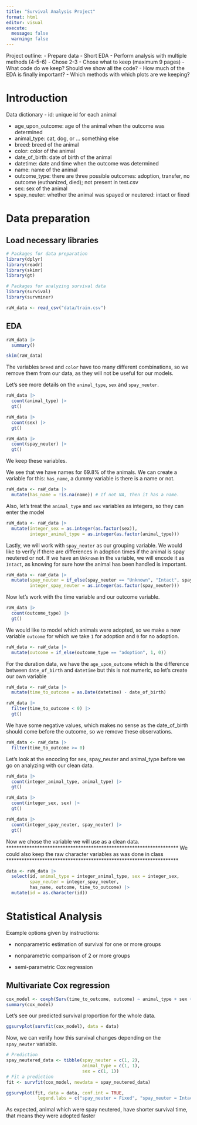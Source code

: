 ```yaml
---
title: "Survival Analysis Project"
format: html
editor: visual
execute:
  message: false
  warning: false
---
```


Project outline: 
- Prepare data
- Short EDA
- Perform analysis with multiple methods (4-5-6)
- Chose 2-3
- Chose what to keep (maximum 9 pages)
  - What code do we keep? Should we show all the code?
  - How much of the EDA is finally important?
  - Which methods with which plots are we keeping?
  

# Introduction

Data dictionary - id: unique id for each animal

-   age_upon_outcome: age of the animal when the outcome was determined
-   animal_type: cat, dog, or ... something else
-   breed: breed of the animal
-   color: color of the animal
-   date_of_birth: date of birth of the animal
-   datetime: date and time when the outcome was determined
-   name: name of the animal
-   outcome_type: there are three possible outcomes: adoption, transfer, no outcome (euthanized, died); not present in test.csv
-   sex: sex of the animal
-   spay_neuter: whether the animal was spayed or neutered: intact or fixed

# Data preparation

##  Load necessary libraries

```r
# Packages for data preparation
library(dplyr)
library(readr)
library(skimr)
library(gt)

# Packages for analyzing survival data
library(survival)
library(survminer)

raW_data <- read_csv("data/train.csv")
```

## EDA

```r
raW_data |> 
  summary()

skim(raW_data)
```

The variables `breed` and `color` have too many different combinations, so we remove them from our data, as they will not be useful for our models.

Let's see more details on the `animal_type`, `sex` and `spay_neuter`.

```r
raW_data |> 
  count(animal_type) |> 
  gt()

raW_data |> 
  count(sex) |> 
  gt()

raW_data |> 
  count(spay_neuter) |> 
  gt()


```

We keep these variables.

We see that we have names for 69.8% of the animals. We can create a variable for this: `has_name`, a dummy variable is there is a name or not.

```r
raW_data <- raW_data |> 
  mutate(has_name = !is.na(name)) # If not NA, then it has a name. 
```

Also, let's treat the `animal_type` and `sex` variables as integers, so they can
enter the model

```r
raW_data <- raW_data |> 
  mutate(integer_sex = as.integer(as.factor(sex)),
         integer_animal_type = as.integer(as.factor(animal_type)))
```


Lastly, we will work with `spay_neuter` as our grouping variable. We would like
to verify if there are differences in adoption times if the animal is spay 
neutered or not. If we have an `Unknown` in the variable, we will encode it as
`Intact`, as knowing for sure how the animal has been handled is important. 

```r
raW_data <- raW_data |> 
  mutate(spay_neuter = if_else(spay_neuter == "Unknown", "Intact", spay_neuter),
         integer_spay_neuter = as.integer(as.factor(spay_neuter)))
```


Now let's work with the time variable and our outcome variable.

```r
raW_data |> 
  count(outcome_type) |> 
  gt()
```

We would like to model which animals were adopted, so we make a new variable
`outcome` for which we take `1` for adoption and `0` for no adoption.

```r
raW_data <- raW_data |> 
  mutate(outcome = if_else(outcome_type == "adoption", 1, 0))
```

For the duration data, we have the `age_upon_outcome` which is the difference
between `date_of_birth` and `datetime` but this is not numeric, so let's create
our own variable

```r
raW_data <- raW_data |> 
  mutate(time_to_outcome = as.Date(datetime) - date_of_birth)
```

```r
raW_data |> 
  filter(time_to_outcome < 0) |> 
  gt()
```
We have some negative values, which makes no sense as the date_of_birth should 
come before the outcome, so we remove these observations.

```r
raW_data <- raW_data |> 
  filter(time_to_outcome >= 0)
```

Let's look at the encoding for sex, spay_neuter and animal_type before we
go on analyzing with our clean data. 

```r
raW_data |> 
  count(integer_animal_type, animal_type) |> 
  gt()

raW_data |> 
  count(integer_sex, sex) |> 
  gt()

raW_data |> 
  count(integer_spay_neuter, spay_neuter) |> 
  gt()
```


Now we chose the variable we will use as a clean data.
*******************************************************************
We could also keep the raw character variables as was done in class
*******************************************************************

```r
data <- raW_data |> 
  select(id, animal_type = integer_animal_type, sex = integer_sex, 
         spay_neuter = integer_spay_neuter,
         has_name, outcome, time_to_outcome) |> 
  mutate(id = as.character(id))
```


# Statistical Analysis

Example options given by instructions:

- nonparametric estimation of survival for one or more groups

- nonparametric comparison of 2 or more groups

- semi-parametric Cox regression


## Multivariate Cox regression

```r
cox_model <- coxph(Surv(time_to_outcome, outcome) ~ animal_type + sex + spay_neuter, data = data)
summary(cox_model)
```
Let's see our predicted survival proportion for the whole data.

```r
ggsurvplot(survfit(cox_model), data = data)
```

Now, we can verify how this survival changes depending on the `spay_neuter`
variable.

```r
# Prediction
spay_neutered_data <- tibble(spay_neuter = c(1, 2), 
                             animal_type = c(1, 1), 
                             sex = c(1, 1))
# Fit a prediction
fit <- survfit(cox_model, newdata = spay_neutered_data)

ggsurvplot(fit, data = data, conf.int = TRUE,
            legend.labs = c("spay_neuter = Fixed", "spay_neuter = Intact")) 
```


As expected, animal which were spay neutered, have shorter survival time, that
means they were adopted faster
